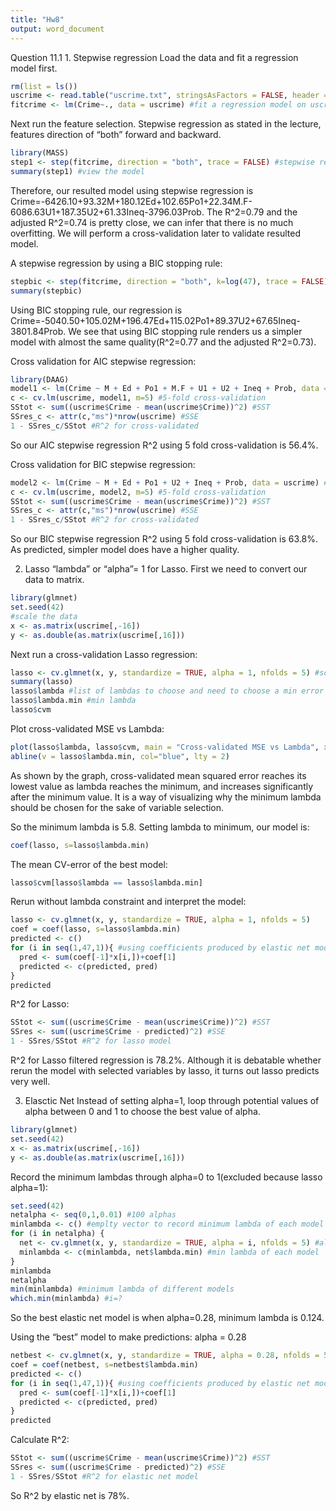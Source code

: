 ---
title: "Hw8"
output: word_document
---

Question 11.1
1. Stepwise regression
Load the data and fit a regression model first.
```{r}
rm(list = ls())
uscrime <- read.table("uscrime.txt", stringsAsFactors = FALSE, header = TRUE)
fitcrime <- lm(Crime~., data = uscrime) #fit a regression model on uscrime data
```
Next run the feature selection. Stepwise regression as stated in the lecture, features direction of "both" forward and backward.
```{r}
library(MASS)
step1 <- step(fitcrime, direction = "both", trace = FALSE) #stepwise regression using AIC
summary(step1) #view the model
```
Therefore, our resulted model using stepwise regression is Crime=-6426.10+93.32M+180.12Ed+102.65Po1+22.34M.F-6086.63U1+187.35U2+61.33Ineq-3796.03Prob. The R^2=0.79 and the adjusted R^2=0.74 is pretty close, we can infer that there is no much overfitting. We will perform a cross-validation later to validate resulted model.

A stepwise regression by using a BIC stopping rule:
```{r}
stepbic <- step(fitcrime, direction = "both", k=log(47), trace = FALSE) #setting k=log(our data points)
summary(stepbic)
```
Using BIC stopping rule, our regression is  Crime=-5040.50+105.02M+196.47Ed+115.02Po1+89.37U2+67.65Ineq-3801.84Prob. We see that using BIC stopping rule renders us a simpler model with almost the same quality(R^2=0.77 and the adjusted R^2=0.73). 

Cross validation for AIC stepwise regression:
```{r}
library(DAAG)
model1 <- lm(Crime ~ M + Ed + Po1 + M.F + U1 + U2 + Ineq + Prob, data = uscrime) #filtered model by AIC stepwise
c <- cv.lm(uscrime, model1, m=5) #5-fold cross-validation
SStot <- sum((uscrime$Crime - mean(uscrime$Crime))^2) #SST
SSres_c <- attr(c,"ms")*nrow(uscrime) #SSE
1 - SSres_c/SStot #R^2 for cross-validated
```
So our AIC stepwise regression R^2 using 5 fold cross-validation is 56.4%.

Cross validation for BIC stepwise regression:
```{r}
model2 <- lm(Crime ~ M + Ed + Po1 + U2 + Ineq + Prob, data = uscrime) #filtered model by BIC stepwise
c <- cv.lm(uscrime, model2, m=5) #5-fold cross-validation
SStot <- sum((uscrime$Crime - mean(uscrime$Crime))^2) #SST
SSres_c <- attr(c,"ms")*nrow(uscrime) #SSE
1 - SSres_c/SStot #R^2 for cross-validated
```
So our BIC stepwise regression R^2 using 5 fold cross-validation is 63.8%. As predicted, simpler model does have a higher quality.

2. Lasso
"lambda" or "alpha"= 1 for Lasso. First we need to convert our data to matrix.
```{r}
library(glmnet)
set.seed(42)
#scale the data
x <- as.matrix(uscrime[,-16])
y <- as.double(as.matrix(uscrime[,16]))
```
Next run a cross-validation Lasso regression:
```{r}
lasso <- cv.glmnet(x, y, standardize = TRUE, alpha = 1, nfolds = 5) #scale the data thus setting standardize to true, fold set to 5 for a small dataset
summary(lasso)
lasso$lambda #list of lambdas to choose and need to choose a min error
lasso$lambda.min #min lambda
lasso$cvm
```
Plot cross-validated MSE vs Lambda:
```{r}
plot(lasso$lambda, lasso$cvm, main = "Cross-validated MSE vs Lambda", xlab = "Lambda", ylab = "Cross-validated MSE")
abline(v = lasso$lambda.min, col="blue", lty = 2)
```
As shown by the graph, cross-validated mean squared error reaches its lowest value as lambda reaches the minimum, and increases significantly after the minimum value. It is a way of visualizing why the minimum lambda should be chosen for the sake of variable selection.

So the minimum lambda is 5.8. Setting lambda to minimum, our model is:
```{r}
coef(lasso, s=lasso$lambda.min)
```

The mean CV-error of the best model:
```{r}
lasso$cvm[lasso$lambda == lasso$lambda.min]
```
Rerun without lambda constraint and interpret the model:
```{r}
lasso <- cv.glmnet(x, y, standardize = TRUE, alpha = 1, nfolds = 5)
coef = coef(lasso, s=lasso$lambda.min)
predicted <- c()
for (i in seq(1,47,1)){ #using coefficients produced by elastic net model to predict crime
  pred <- sum(coef[-1]*x[i,])+coef[1]
  predicted <- c(predicted, pred)
}
predicted
```
R^2 for Lasso:
```{r}
SStot <- sum((uscrime$Crime - mean(uscrime$Crime))^2) #SST
SSres <- sum((uscrime$Crime - predicted)^2) #SSE
1 - SSres/SStot #R^2 for lasso model
```
R^2 for Lasso filtered regression is 78.2%. Although it is debatable whether rerun the model with selected variables by lasso, it turns out lasso predicts very well.

3. Elasctic Net
Instead of setting alpha=1, loop through potential values of alpha between 0 and 1 to choose the best value of alpha.
```{r}
library(glmnet)
set.seed(42)
x <- as.matrix(uscrime[,-16])
y <- as.double(as.matrix(uscrime[,16]))
```

Record the minimum lambdas through alpha=0 to 1(excluded because lasso alpha=1):
```{r}
set.seed(42)
netalpha <- seq(0,1,0.01) #100 alphas
minlambda <- c() #emplty vector to record minimum lambda of each model
for (i in netalpha) {
  net <- cv.glmnet(x, y, standardize = TRUE, alpha = i, nfolds = 5) #alpha=i
  minlambda <- c(minlambda, net$lambda.min) #min lambda of each model
}
minlambda
netalpha
min(minlambda) #minimum lambda of different models
which.min(minlambda) #i=?
```
So the best elastic net model is when alpha=0.28, minimum lambda is 0.124.

Using the "best" model to make predictions: alpha = 0.28
```{r}
netbest <- cv.glmnet(x, y, standardize = TRUE, alpha = 0.28, nfolds = 5)
coef = coef(netbest, s=netbest$lambda.min)
predicted <- c()
for (i in seq(1,47,1)){ #using coefficients produced by elastic net model to predict crime
  pred <- sum(coef[-1]*x[i,])+coef[1]
  predicted <- c(predicted, pred)
}
predicted
```
Calculate R^2:
```{r}
SStot <- sum((uscrime$Crime - mean(uscrime$Crime))^2) #SST
SSres <- sum((uscrime$Crime - predicted)^2) #SSE
1 - SSres/SStot #R^2 for elastic net model
```
So R^2 by elastic net is 78%.
